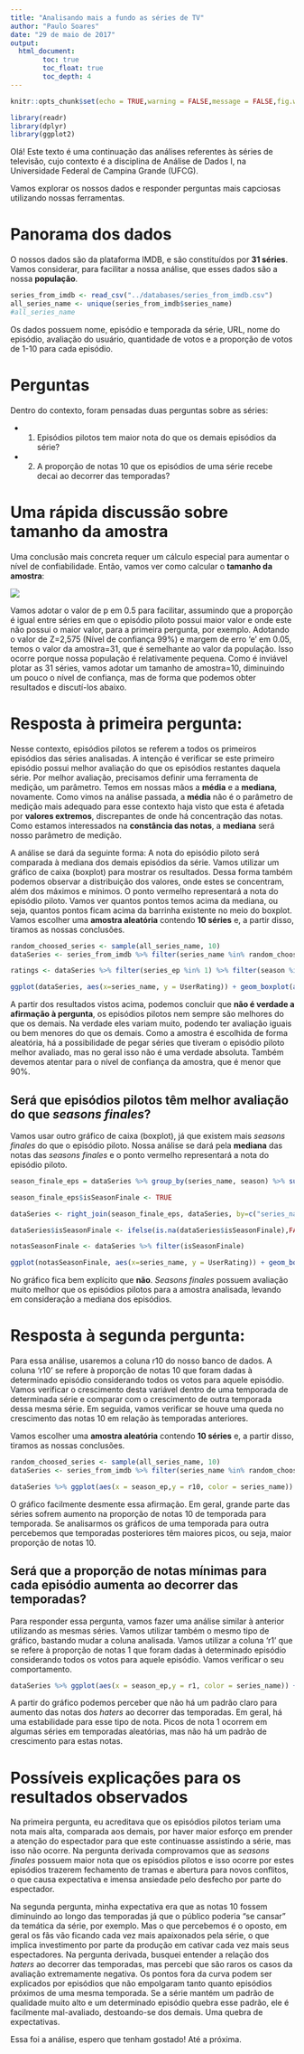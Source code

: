 ```yaml
---
title: "Analisando mais a fundo as séries de TV"
author: "Paulo Soares"
date: "29 de maio de 2017"
output: 
  html_document:
        toc: true
        toc_float: true
        toc_depth: 4
---
```


```r
knitr::opts_chunk$set(echo = TRUE,warning = FALSE,message = FALSE,fig.width = 10, fig.align = "center", set.seed(2))

library(readr)
library(dplyr)
library(ggplot2)
```

Olá! Este texto é uma continuação das análises referentes às séries de televisão, cujo contexto é a disciplina de Análise de Dados I, na Universidade Federal de Campina Grande (UFCG).

Vamos explorar os nossos dados e responder perguntas mais capciosas utilizando nossas ferramentas.

# Panorama dos dados
O nossos dados são da plataforma IMDB, e são constituídos por **31 séries**. Vamos considerar, para facilitar a nossa análise, que esses dados são a nossa **população**.

```r
series_from_imdb <- read_csv("../databases/series_from_imdb.csv")
all_series_name <- unique(series_from_imdb$series_name)
#all_series_name
```

Os dados possuem nome, episódio e temporada da série, URL, nome do episódio, avaliação do usuário, quantidade de votos e a proporção de votos de 1-10 para cada episódio.

# Perguntas
Dentro do contexto, foram pensadas duas perguntas sobre as séries:

  - 1. Episódios pilotos tem maior nota do que os demais episódios da série?
  
  - 2. A proporção de notas 10 que os episódios de uma série recebe decai ao decorrer das temporadas?

# Uma rápida discussão sobre tamanho da amostra

Uma conclusão mais concreta requer um cálculo especial para aumentar o nível de confiabilidade. Então, vamos ver como calcular o **tamanho da amostra**:     


![](./calculoamostra.png)

Vamos adotar o valor de p em 0.5 para facilitar, assumindo que a proporção é igual entre séries em que o episódio piloto possui maior valor e onde este não possui o maior valor, para a primeira pergunta, por exemplo.
Adotando o valor de Z=2,575 (Nível de confiança 99%) e margem de erro 'e' em 0.05, temos o valor da amostra=31, que é semelhante ao valor da população. Isso ocorre porque nossa população é relativamente pequena. Como é inviável plotar as 31 séries, vamos adotar um tamanho de amostra=10, diminuindo um pouco o nível de confiança, mas de forma que podemos obter resultados e discutí-los abaixo.

# Resposta à primeira pergunta:

Nesse contexto, episódios pilotos se referem a todos os primeiros episódios das séries analisadas. A intenção é verificar se este primeiro episódio possui melhor avaliação do que os episódios restantes daquela série. Por melhor avaliação, precisamos definir uma ferramenta de medição, um parâmetro. Temos em nossas mãos a **média** e a **mediana**, novamente. Como vimos na análise passada, a **média** não é o parâmetro de medição mais adequado para esse contexto haja visto que esta é afetada por **valores extremos**, discrepantes de onde há concentração das notas. Como estamos interessados na **constância das notas**, a **mediana** será nosso parâmetro de medição.

A análise se dará da seguinte forma: A nota do episódio piloto será comparada à mediana dos demais episódios da série. Vamos utilizar um gráfico de caixa (boxplot) para mostrar os resultados. Dessa forma também podemos observar a distribuição dos valores, onde estes se concentram, além dos máximos e mínimos. O ponto vermelho representará a nota do episódio piloto. Vamos ver quantos pontos temos acima da mediana, ou seja, quantos pontos ficam acima da barrinha existente no meio do boxplot.  
Vamos escolher uma **amostra aleatória** contendo **10 séries** e, a partir disso, tiramos as nossas conclusões.

```r
random_choosed_series <- sample(all_series_name, 10)
dataSeries <- series_from_imdb %>% filter(series_name %in% random_choosed_series)

ratings <- dataSeries %>% filter(series_ep %in% 1) %>% filter(season %in% 1)

ggplot(dataSeries, aes(x=series_name, y = UserRating)) + geom_boxplot(aes(color=series_name), show.legend=FALSE) +  stat_summary(aes(label=round(..y..,2)), fun.y=median, geom="text", size=2.5, vjust = -0.5) + ggtitle("Avaliação dos demais episódios VS Avaliação do episódio piloto") + theme(plot.title = element_text(hjust = 0.5)) + xlab("Nome da série") + ylab("Nota dos episódios") + theme(axis.text.x = element_text(angle = 90, hjust = 1)) + geom_point(data=ratings, colour="red")
```

A partir dos resultados vistos acima, podemos concluir que **não é verdade a afirmação à pergunta**, os episódios pilotos nem sempre são melhores do que os demais. Na verdade eles variam muito, podendo ter avaliação iguais ou bem menores do que os demais. Como a amostra é escolhida de forma aleatória, há a possibilidade de pegar séries que tiveram o episódio piloto melhor avaliado, mas no geral isso não é uma verdade absoluta. Também devemos atentar para o nível de confiança da amostra, que é menor que 90%.

## Será que episódios pilotos têm melhor avaliação do que *seasons finales*?

Vamos usar outro gráfico de caixa (boxplot), já que existem mais *seasons finales* do que o episódio piloto. Nossa análise se dará pela **mediana** das notas das *seasons finales* e o ponto vermelho representará a nota do episódio piloto.

```r
season_finale_eps = dataSeries %>% group_by(series_name, season) %>% summarise(season_ep = max(season_ep))

season_finale_eps$isSeasonFinale <- TRUE

dataSeries <- right_join(season_finale_eps, dataSeries, by=c("series_name","season","season_ep"))

dataSeries$isSeasonFinale <- ifelse(is.na(dataSeries$isSeasonFinale),FALSE,TRUE)

notasSeasonFinale <- dataSeries %>% filter(isSeasonFinale)

ggplot(notasSeasonFinale, aes(x=series_name, y = UserRating)) + geom_boxplot(aes(color=series_name), show.legend=FALSE) +  stat_summary(aes(label=round(..y..,2)), fun.y=median, geom="text", size=2.5, vjust = -0.5) + ggtitle("Avaliação das seasons finales VS Avaliação do episódio piloto") + theme(plot.title = element_text(hjust = 0.5)) + xlab("Nome da série") + ylab("Nota dos episódios") + theme(axis.text.x = element_text(angle = 90, hjust = 1)) + geom_point(data=ratings, colour="red")

```

No gráfico fica bem explícito que **não**. *Seasons finales* possuem avaliação muito melhor que os episódios pilotos para a amostra analisada, levando em consideração a mediana dos episódios.  

# Resposta à segunda pergunta:

Para essa análise, usaremos a coluna r10 do nosso banco de dados. A coluna 'r10' se refere à proporção de notas 10 que foram dadas à determinado episódio considerando todos os votos para aquele episódio. Vamos verificar o crescimento desta variável dentro de uma temporada de determinada série e comparar com o crescimento de outra temporada dessa mesma série. Em seguida, vamos verificar se houve uma queda no crescimento das notas 10 em relação às temporadas anteriores.

Vamos escolher uma **amostra aleatória** contendo **10 séries** e, a partir disso, tiramos as nossas conclusões.

```r
random_choosed_series <- sample(all_series_name, 10)
dataSeries <- series_from_imdb %>% filter(series_name %in% random_choosed_series)

dataSeries %>% ggplot(aes(x = season_ep,y = r10, color = series_name)) + geom_line() + facet_grid(series_name~season)+ labs(x= "Temporada da Série", y= "Proporção de notas 10")
```

O gráfico facilmente desmente essa afirmação. Em geral, grande parte das séries sofrem aumento na proporção de notas 10 de temporada para temporada. Se analisarmos os gráficos de uma temporada para outra percebemos que temporadas posteriores têm maiores picos, ou seja, maior proporção de notas 10.

## Será que a proporção de notas mínimas para cada episódio aumenta ao decorrer das temporadas?

Para responder essa pergunta, vamos fazer uma análise similar à anterior utilizando as mesmas séries. Vamos utilizar também o mesmo tipo de gráfico, bastando mudar a coluna analisada. Vamos utilizar a coluna 'r1' que se refere à proporção de notas 1 que foram dadas à determinado episódio considerando todos os votos para aquele episódio. Vamos verificar o seu comportamento.

```r
dataSeries %>% ggplot(aes(x = season_ep,y = r1, color = series_name)) + geom_line() + facet_grid(series_name~season)+ labs(x= "Temporada da Série", y= "Proporção de notas 1")
```

A partir do gráfico podemos perceber que não há um padrão claro para aumento das notas dos *haters* ao decorrer das temporadas. Em geral, há uma estabilidade para esse tipo de nota. Picos de nota 1 ocorrem em algumas séries em temporadas aleatórias, mas não há um padrão de crescimento para estas notas.

# Possíveis explicações para os resultados observados

Na primeira pergunta, eu acreditava que os episódios pilotos teriam uma nota mais alta, comparada aos demais, por haver maior esforço em prender a atenção do espectador para que este continuasse assistindo a série, mas isso não ocorre. Na pergunta derivada comprovamos que as *seasons finales* possuem maior nota que os episódios pilotos e isso ocorre por estes episódios trazerem fechamento de tramas e abertura para novos conflitos, o que causa expectativa e imensa ansiedade pelo desfecho por parte do espectador. 

Na segunda pergunta, minha expectativa era que as notas 10 fossem diminuindo ao longo das temporadas já que o público poderia "se cansar" da temática da série, por exemplo. Mas o que percebemos é o oposto, em geral os fãs vão ficando cada vez mais apaixonados pela série, o que implica investimento por parte da produção em cativar cada vez mais seus espectadores. Na pergunta derivada, busquei entender a relação dos *haters* ao decorrer das temporadas, mas percebi que são raros os casos da avaliação extremamente negativa. Os pontos fora da curva podem ser explicados por episódios que não empolgaram tanto quanto episódios próximos de uma mesma temporada. Se a série mantém um padrão de qualidade muito alto e um determinado episódio quebra esse padrão, ele é facilmente mal-avaliado, destoando-se dos demais. Uma quebra de expectativas.

Essa foi a análise, espero que tenham gostado! 
Até a próxima.


